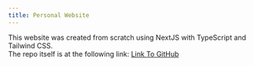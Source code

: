 ```yaml
---
title: Personal Website
---
```

This website was created from scratch using NextJS with TypeScript and Tailwind CSS.  
The repo itself is at the following link: [Link To GitHub](https://github.com/B1ueJie/project_website)